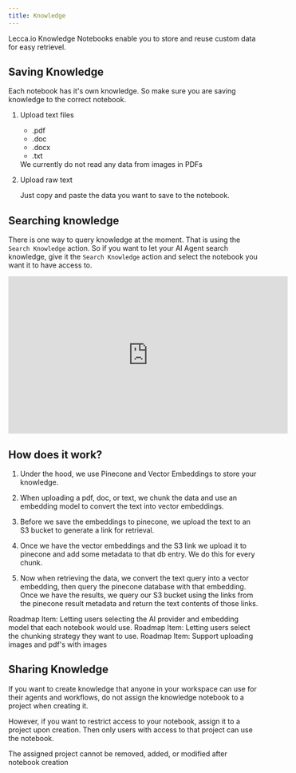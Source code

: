 ```yaml
---
title: Knowledge
---
```


Lecca.io Knowledge Notebooks enable you to store and reuse custom data for easy retrievel.

## Saving Knowledge

Each notebook has it's own knowledge. So make sure you are saving knowledge to the correct notebook.

1. Upload text files

   - .pdf
   - .doc
   - .docx
   - .txt

   <Callout type="warn">
     We currently do not read any data from images in PDFs
   </Callout>

2. Upload raw text

   Just copy and paste the data you want to save to the notebook.

## Searching knowledge

There is one way to query knowledge at the moment. That is using the `Search Knowledge` action. So if you want to let your AI Agent search knowledge, give it the `Search Knowledge` action and select the notebook you want it to have access to.

<div
  style={{
    position: "relative",
    paddingBottom: "56.25%",
    height: 0,
    overflow: "hidden",
    marginTop: "20px",
  }}
>
  <iframe
    width="560"
    height="315"
    style={{
      position: "absolute",
      top: 0,
      left: 0,
      width: "100%",
      height: "100%",
    }}
    src="https://www.youtube.com/embed/2V7A3IpyJbo?si=4RUriV0AB5bevQy1"
    title="YouTube video player"
    frameBorder="0"
    allow="accelerometer; autoplay; clipboard-write; encrypted-media; gyroscope; picture-in-picture; web-share"
    referrerPolicy="strict-origin-when-cross-origin"
    allowFullScreen
  ></iframe>
</div>

## How does it work?

1. Under the hood, we use Pinecone and Vector Embeddings to store your knowledge.

2. When uploading a pdf, doc, or text, we chunk the data and use an embedding model to convert the text into vector embeddings.

3. Before we save the embeddings to pinecone, we upload the text to an S3 bucket to generate a link for retrieval.

4. Once we have the vector embeddings and the S3 link we upload it to pinecone and add some metadata to that db entry. We do this for every chunk.

5. Now when retrieving the data, we convert the text query into a vector embedding, then query the pinecone database with that embedding. Once we have the results, we query our S3 bucket using the links from the pinecone result metadata and return the text contents of those links.

<Callout>
  Roadmap Item: Letting users selecting the AI provider and embedding model that
  each notebook would use.
</Callout>
<Callout>
  Roadmap Item: Letting users select the chunking strategy they want to use.
</Callout>
<Callout>Roadmap Item: Support uploading images and pdf's with images</Callout>

## Sharing Knowledge

If you want to create knowledge that anyone in your workspace can use for their agents and workflows, do not assign the knowledge notebook to a project when creating it.

However, if you want to restrict access to your notebook, assign it to a project upon creation. Then only users with access to that project can use the notebook.

<Callout type="warn">
  The assigned project cannot be removed, added, or modified after notebook
  creation
</Callout>

